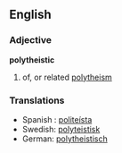 ==English==
===Adjective===
'''polytheistic'''
# of, or related [[polytheism]]

===Translations===
* Spanish : [[politeísta]]
* Swedish: [[polyteistisk]]
* German: [[polytheistisch]]